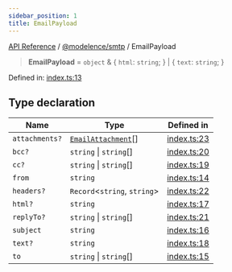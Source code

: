 ```yaml
---
sidebar_position: 1
title: EmailPayload
---
```


[API Reference](/api-reference/@modelence/smtp/type-aliases/../../../index) / [@modelence/smtp](/api-reference/@modelence/smtp/type-aliases/../index) / EmailPayload

> **EmailPayload** = `object` & \{ `html`: `string`; \} \| \{ `text`: `string`; \}

Defined in: [index.ts:13](https://github.com/modelence/modelence/blob/26581c9df651cf1af4e4393e03139fce94fe6d80/packages/smtp/src/index.ts#L13)

## Type declaration

| Name | Type | Defined in |
| ------ | ------ | ------ |
| `attachments?` | [`EmailAttachment`](/api-reference/@modelence/smtp/type-aliases/EmailAttachment)[] | [index.ts:23](https://github.com/modelence/modelence/blob/26581c9df651cf1af4e4393e03139fce94fe6d80/packages/smtp/src/index.ts#L23) |
| `bcc?` | `string` \| `string`[] | [index.ts:20](https://github.com/modelence/modelence/blob/26581c9df651cf1af4e4393e03139fce94fe6d80/packages/smtp/src/index.ts#L20) |
| `cc?` | `string` \| `string`[] | [index.ts:19](https://github.com/modelence/modelence/blob/26581c9df651cf1af4e4393e03139fce94fe6d80/packages/smtp/src/index.ts#L19) |
| `from` | `string` | [index.ts:14](https://github.com/modelence/modelence/blob/26581c9df651cf1af4e4393e03139fce94fe6d80/packages/smtp/src/index.ts#L14) |
| `headers?` | `Record`\<`string`, `string`\> | [index.ts:22](https://github.com/modelence/modelence/blob/26581c9df651cf1af4e4393e03139fce94fe6d80/packages/smtp/src/index.ts#L22) |
| `html?` | `string` | [index.ts:17](https://github.com/modelence/modelence/blob/26581c9df651cf1af4e4393e03139fce94fe6d80/packages/smtp/src/index.ts#L17) |
| `replyTo?` | `string` \| `string`[] | [index.ts:21](https://github.com/modelence/modelence/blob/26581c9df651cf1af4e4393e03139fce94fe6d80/packages/smtp/src/index.ts#L21) |
| `subject` | `string` | [index.ts:16](https://github.com/modelence/modelence/blob/26581c9df651cf1af4e4393e03139fce94fe6d80/packages/smtp/src/index.ts#L16) |
| `text?` | `string` | [index.ts:18](https://github.com/modelence/modelence/blob/26581c9df651cf1af4e4393e03139fce94fe6d80/packages/smtp/src/index.ts#L18) |
| `to` | `string` \| `string`[] | [index.ts:15](https://github.com/modelence/modelence/blob/26581c9df651cf1af4e4393e03139fce94fe6d80/packages/smtp/src/index.ts#L15) |
